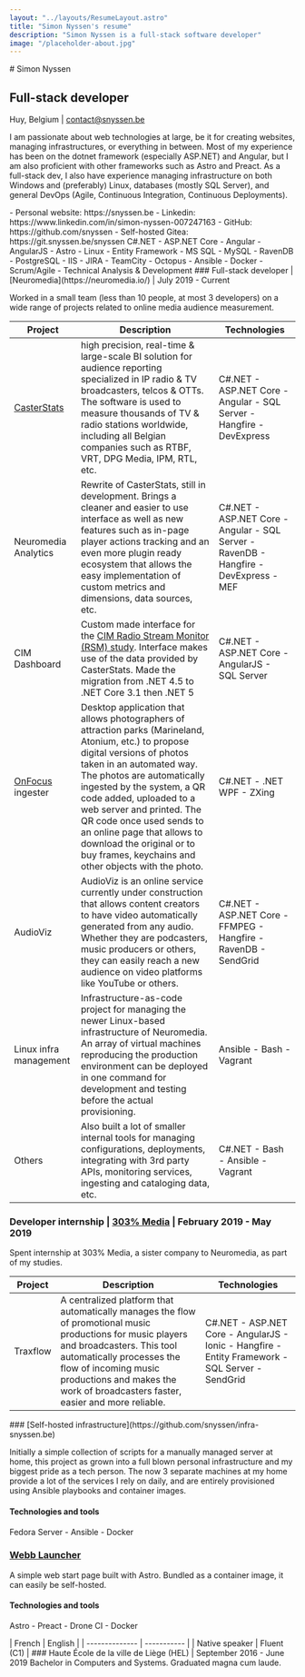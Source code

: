```yaml
---
layout: "../layouts/ResumeLayout.astro"
title: "Simon Nyssen's resume"
description: "Simon Nyssen is a full-stack software developer"
image: "/placeholder-about.jpg"
---
```


<ResumeSection>
# Simon Nyssen

## Full-stack developer

Huy, Belgium | contact@snyssen.be

I am passionate about web technologies at large, be it for creating websites, managing infrastructures, or everything in between.
Most of my experience has been on the dotnet framework (especially ASP.NET) and Angular, but I am also proficient with other frameworks such as Astro and Preact.
As a full-stack dev, I also have experience managing infrastructure on both Windows and (preferably) Linux, databases (mostly SQL Server), and general DevOps (Agile, Continuous Integration, Continuous Deployments).
</ResumeSection>

<ResumeSection title="Relevant links" justifyText={false}>
- Personal website: https://snyssen.be
- Linkedin: https://www.linkedin.com/in/simon-nyssen-007247163
- GitHub: https://github.com/snyssen
- Self-hosted Gitea: https://git.snyssen.be/snyssen
</ResumeSection>

<ResumeSection title="Key skills">
    C#.NET - ASP.NET Core - Angular - AngularJS - Astro - Linux - Entity Framework - MS SQL - MySQL - RavenDB - PostgreSQL - IIS - JIRA - TeamCity - Octopus - Ansible - Docker - Scrum/Agile - Technical Analysis & Development
</ResumeSection>

<ResumeSection title="Work Experience">
### Full-stack developer | [Neuromedia](https://neuromedia.io/) | July 2019 - Current

Worked in a small team (less than 10 people, at most 3 developers) on a wide range of projects related to online media audience measurement.


| Project | Description | Technologies |
| --- | --- | --- |
| [CasterStats](https://www.casterstats.com) | high precision, real-time & large-scale BI solution for audience reporting specialized in IP radio & TV broadcasters, telcos & OTTs. The software is used to measure thousands of TV & radio stations worldwide, including all Belgian companies such as RTBF, VRT, DPG Media, IPM, RTL, etc. | C#.NET - ASP.NET Core - Angular - SQL Server - Hangfire - DevExpress |
| Neuromedia Analytics | Rewrite of CasterStats, still in development. Brings a cleaner and easier to use interface as well as new features such as in-page player actions tracking and an even more plugin ready ecosystem that allows the easy implementation of custom metrics and dimensions, data sources, etc. | C#.NET - ASP.NET Core - Angular - SQL Server - RavenDB - Hangfire - DevExpress - MEF |
| CIM Dashboard | Custom made interface for the [CIM Radio Stream Monitor (RSM) study](https://www.cim.be/fr/radio). Interface makes use of the data provided by CasterStats. Made the migration from .NET 4.5 to .NET Core 3.1 then .NET 5 | C#.NET - ASP.NET Core - AngularJS - SQL Server |
| [OnFocus](http://www.onfocusphotographers.com/index.html) ingester | Desktop application that allows photographers of attraction parks (Marineland, Atonium, etc.) to propose digital versions of photos taken in an automated way. The photos are automatically ingested by the system, a QR code added, uploaded to a web server and printed. The QR code once used sends to an online page that allows to download the original or to buy frames, keychains and other objects with the photo. | C#.NET - .NET WPF - ZXing |
| AudioViz | AudioViz is an online service currently under construction that allows content creators to have video automatically generated from any audio. Whether they are podcasters, music producers or others, they can easily reach a new audience on video platforms like YouTube or others. | C#.NET - ASP.NET Core - FFMPEG - Hangfire - RavenDB - SendGrid |
| Linux infra management | Infrastructure-as-code project for managing the newer Linux-based infrastructure of Neuromedia. An array of virtual machines reproducing the production environment can be deployed in one command for development and testing before the actual provisioning. | Ansible - Bash - Vagrant |
| Others | Also built a lot of smaller internal tools for managing configurations, deployments, integrating with 3rd party APIs, monitoring services, ingesting and cataloging data, etc. | C#.NET - Bash - Ansible - Vagrant |

### Developer internship | [303% Media](https://303.media/#!home) | February 2019 - May 2019

Spent internship at 303% Media, a sister company to Neuromedia, as part of my studies.

| Project | Description | Technologies |
| --- | --- | --- |
| Traxflow | A centralized platform that automatically manages the flow of promotional music productions for music players and broadcasters. This tool automatically processes the flow of incoming music productions and makes the work of broadcasters faster, easier and more reliable. | C#.NET - ASP.NET Core - AngularJS - Ionic - Hangfire - Entity Framework - SQL Server - SendGrid |
</ResumeSection>

<ResumeSection title="Personal projects">
### [Self-hosted infrastructure](https://github.com/snyssen/infra-snyssen.be)

Initially a simple collection of scripts for a manually managed server at home, this project as grown into a full blown personal infrastructure and my biggest pride as a tech person. The now 3 separate machines at my home provide a lot of the services I rely on daily, and are entirely provisioned using Ansible playbooks and container images.

#### Technologies and tools

Fedora Server - Ansible - Docker

### [Webb Launcher](https://git.snyssen.be/snyssen/webb-launcher)

A simple web start page built with Astro. Bundled as a container image, it can easily be self-hosted.

#### Technologies and tools

Astro - Preact - Drone CI - Docker

</ResumeSection>

<ResumeSection title="Languages">
| French         | English     |
| -------------- | ----------- |
| Native speaker | Fluent (C1) |
</ResumeSection>
<ResumeSection title="Education">
### Haute École de la ville de Liège (HEL) | September 2016 - June 2019
Bachelor in Computers and Systems. Graduated magna cum laude.
</ResumeSection>
